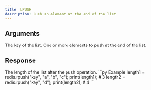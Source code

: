 ```yaml
---
title: LPUSH
description: Push an element at the end of the list.
---
```


## Arguments

<ParamField body="key" type="string" required>
  The key of the list.
</ParamField>

<ParamField body="elements" type="...TValue[]" required>
  One or more elements to push at the end of the list.
</ParamField>


## Response

<ResponseField type="number" required>
  The length of the list after the push operation.
</ResponseField>

<RequestExample>
```py Example 
length1 = redis.rpush("key", "a", "b", "c"); 
print(length1); # 3
length2 = redis.rpush("key", "d"); 
print(length2); # 4
 ```


</RequestExample>

